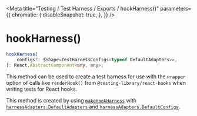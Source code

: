 
<Meta
    title="Testing / Test Harness / Exports / hookHarness()"
    parameters={{
        chromatic: {
            disableSnapshot: true,
        },
    }}
/>

# hookHarness()

```ts
hookHarness(
    configs?: $Shape<TestHarnessConfigs<typeof DefaultAdapters>>,
): React.AbstractComponent<any, any>;
```

This method can be used to create a test harness for use with the `wrapper` option of calls like `renderHook()` from `@testing-library/react-hooks` when writing tests for React hooks.

This method is created by using [`makeHookHarness`](/docs/testing-test-harness-exports-makehookharness--page) with [`harnessAdapters.DefaultAdapters` and `harnessAdapters.DefaultConfigs`](/docs/testing-test-harness-exports-harnessadapters--page).
